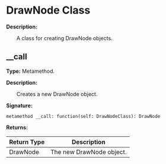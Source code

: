 
# DrawNode Class

**Description:**

&emsp;&emsp;A class for creating DrawNode objects.

## __call

**Type:** Metamethod.

**Description:**

&emsp;&emsp;Creates a new DrawNode object.

**Signature:**
```tl
metamethod __call: function(self: DrawNodeClass): DrawNode
```

**Returns:**

| Return Type | Description |
| --- | --- |
| DrawNode | The new DrawNode object. |